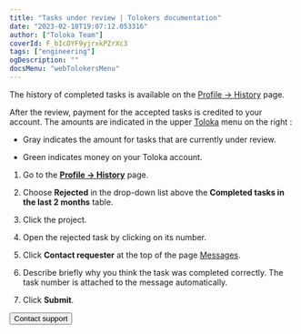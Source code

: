 ```yaml
---
title: "Tasks under review | Tolokers documentation"
date: "2023-02-18T19:07:12.053316"
author: ["Toloka Team"]
coverId: F_bIcOYF9yjrxkPZrXc3
tags: ["engineering"]
ogDescription: ""
docsMenu: "webTolokersMenu"
---
```



<TolokersPriemkaContent1/>

The history of completed tasks is available on the [Profile → History](https://toloka.yandex.com/profile/history) page.

<TolokersPriemkaContent2/>

After the review, payment for the accepted tasks is credited to your account. The amounts are indicated in the upper [Toloka](http://toloka.yandex.com/) menu  on the right <img src="https://tlk-infra-front.azureedge.net/portal-static/uploaded/images/1676733322566/1676733322566_original_svg.svg" alt="" />:

- Gray indicates the amount for tasks that are currently under review.

- Green indicates money on your Toloka account.

<TolokersPriemkaContent3/>

1. Go to the **[Profile → History](https://toloka.yandex.com/profile/history)** page.

1. Choose **Rejected** in the drop-down list above the **Completed tasks in the last 2 months** table.

1. Click the project.

1. Open the rejected task by clicking on its number.

1. Click **Contact requester** at the top of the page [Messages](http://toloka.yandex.com/messages).

1. Describe briefly why you think the task was completed correctly. The task number is attached to the message automatically.

1. Click **Submit**.

<TolokersPriemkaContent4/>

<Button themeColor="light" view="default" size="l" type="link" url="./troubleshooting/troubleshooting#not_working_properly">Contact support</Button>

